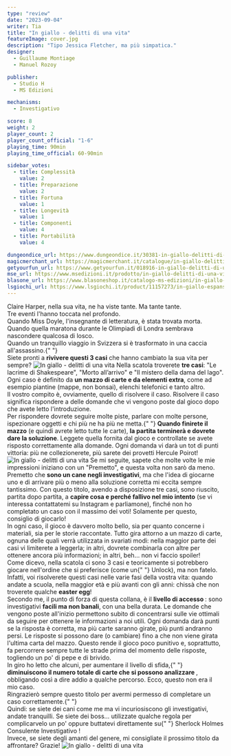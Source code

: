 ```yaml
---
type: "review"
date: "2023-09-04"
writer: Tia
title: "In giallo - delitti di una vita"
featureImage: cover.jpg
description: "Tipo Jessica Fletcher, ma più simpatica."
designer:
  - Guillaume Montiage
  - Manuel Rozoy

publisher:
  - Studio H
  - MS Edizioni

mechanisms:
  - Investigativo

score: 8
weight: 2
player_count: 2
player_count_official: "1-6"
playing_time: 90min
playing_time_official: 60-90min

sidebar_votes:
  - title: Complessità
    value: 2
  - title: Preparazione
    value: 2
  - title: Fortuna
    value: 1
  - title: Longevità
    value: 1
  - title: Componenti
    value: 4
  - title: Portabilità
    value: 4

dungeondice_url: https://www.dungeondice.it/30381-in-giallo-delitti-di-una-vita.html
magicmerchant_url: https://magicmerchant.it/catalogue/in-giallo-delitti-di-una-vita-66490/
getyourfun_url: https://www.getyourfun.it/018916-in-giallo-delitti-di-una-vita-giochi-di-investigazione.html
mse_url: https://www.msedizioni.it/prodotto/in-giallo-delitti-di-una-vita/
blasone_url: https://www.blasoneshop.it/catalogo-ms-edizioni/in-giallo-delitti-di-una-vita-86-3619
lsgiochi_url: https://www.lsgiochi.it/product/11157273/in-giallo-espansione-usato
---
```


<Setting>
  Claire Harper, nella sua vita, ne ha viste tante. Ma tante tante.
  <br />
  Tre eventi l'hanno toccata nel profondo. <br />
  Quando Miss Doyle, l'insegnante di letteratura, è stata trovata morta.
  <br />
  Quando quella maratona durante le Olimpiadi di Londra sembrava nascondere qualcosa
  di losco.
  <br />
  Quando un tranquillo viaggio in Svizzera si è trasformato in una caccia all'assassino.{" "}
  <br />
  Siete pronti a <strong>rivivere questi 3 casi</strong> che hanno cambiato la
  sua vita per sempre?
</Setting>

<img src="./game1.jpg" alt="In giallo - delitti di una vita" />

<Rules>
  Nella scatola troverete <strong>tre casi</strong>: "Le lacrime di
  Shakespeare", "Morto all’arrivo" e "Il mistero della dama del lago". Ogni caso
  è definito da <strong>un mazzo di carte e da elementi extra</strong>, come ad
  esempio piantine (mappe, non bonsai), elenchi telefonici e tanto altro.
  <br />
  Il vostro compito è, ovviamente, quello di risolvere il caso. Risolvere il
  caso significa rispondere a delle domande che vi vengono poste dal gioco dopo
  che avete letto l'introduzione.
  <br />
  Per rispondere dovrete seguire molte piste, parlare con molte persone,
  ispezionare oggetti e chi più ne ha più ne metta.{" "}
  <strong>Quando finirete il mazzo</strong> (e quindi avrete letto tutte le
  carte), <strong>la partita terminerà e dovrete dare la soluzione</strong>.
  Leggete quella fornita dal gioco e controllate se avete risposto correttamente
  alla domande. Ogni domanda vi darà un tot di punti vittoria: più ne
  collezionerete, più sarete dei provetti Hercule Poirot!
</Rules>

<img src="./game2.jpg" alt="In giallo - delitti di una vita" />

<Feedback>
  Se mi seguite, sapete che molte volte le mie impressioni iniziano con un
  "Premetto", e questa volta non sarò da meno. <br />
  Premetto che <strong>sono un cane negli investigativi</strong>, ma che l'idea di
  giocarne uno e di arrivare più o meno alla soluzione corretta mi eccita sempre
  tantissimo. Con questo titolo, avendo a disposizione tre casi, sono riuscito, partita
  dopo partita, a <strong>capire cosa e perché fallivo nel mio intento</strong> (se
  vi interessa contattatemi su Instagram e parliamone), finché non ho completato
  un caso con il massimo dei voti! Solamente per questo, consiglio di giocarlo! <br />
  In ogni caso, il gioco è davvero molto bello, sia per quanto concerne i
  materiali, sia per le storie raccontate. Tutto gira attorno a un mazzo di
  carte, ognuna delle quali verrà utilizzata in svariati modi: nella maggior
  parte dei casi vi limiterete a leggerla; in altri, dovrete combinarla con
  altre per ottenere ancora più informazioni; in altri, beh… non vi faccio
  spoiler!
  <br />
  Come dicevo, nella scatola ci sono 3 casi e teoricamente si potrebbero giocare
  nell'ordine che si preferisce (come un{" "}
  <Link to="/reviews/unlock-escape-adventures/">Unlock</Link>), ma non fatelo.
  Infatti, voi risolverete questi casi nelle varie fasi della vostra vita:
  quando andate a scuola, nella maggior età e più avanti con gli anni: chissà
  che non troverete qualche <strong>easter egg</strong>! <br />
  Secondo me, il punto di forza di questa collana, è il <strong>
    livello di accesso
  </strong>: sono investigativi <strong>facili ma non banali</strong>, con una bella
  durata. Le domande che vengono poste all'inizio permettono subito di concentrarsi
  sulle vie ottimali da seguire per ottenere le informazioni a noi utili. Ogni domanda
  darà punti se la risposta è corretta, ma più carte saranno girate, più punti andranno
  persi. Le risposte si possono dare (o cambiare) fino a che non viene girata l'ultima
  carta del mazzo. Questo rende il gioco poco punitivo e, soprattutto, fa percorrere
  sempre tutte le strade prima del momento delle risposte, togliendo un po' di pepe
  e di brivido. <br />
  In giro ho letto che alcuni, per aumentare il livello di sfida,{" "}
  <strong>
    diminuiscono il numero totale di carte che si possono analizzare
  </strong>
  , obbligando così a dire addio a qualche percorso. Ecco, questo non era il mio
  caso.
  <br />
  Ringrazierò sempre questo titolo per avermi permesso di completare un caso correttamente.{" "}
  <br />
  Quindi: se siete dei cani come me ma vi incuriosiscono gli investigativi,
  andate tranquilli. Se siete dei boss… utilizzate qualche regola per
  complicarvelo un po' oppure buttatevi direttamente su{" "}
  <Link to="/reviews/sherlock-holmes-consulente-investigativo/">
    Sherlock Holmes Consulente Investigativo
  </Link>
  !
  <br />
  Invece, se siete degli amanti del genere, mi consigliate il prossimo titolo da
  affrontare? Grazie!
</Feedback>

<img src="./game3.jpg" alt="In giallo - delitti di una vita" />
